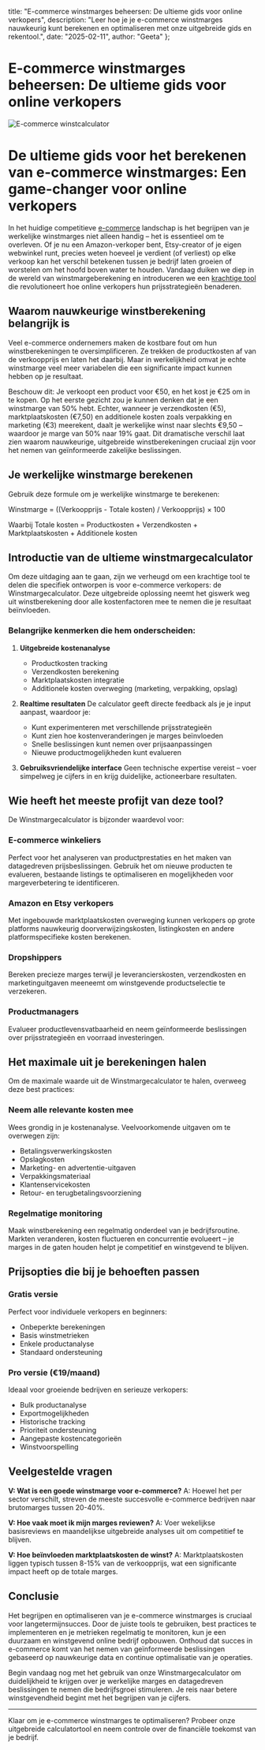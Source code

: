   title: "E-commerce winstmarges beheersen: De ultieme gids voor online verkopers",
  description: "Leer hoe je je e-commerce winstmarges nauwkeurig kunt berekenen en optimaliseren met onze uitgebreide gids en rekentool.",
  date: "2025-02-11",
  author: "Geeta"
};

# E-commerce winstmarges beheersen: De ultieme gids voor online verkopers

![E-commerce winstcalculator](/images/blog/ecommerce-profit-calculator.jpeg)

# De ultieme gids voor het berekenen van e-commerce winstmarges: Een game-changer voor online verkopers

In het huidige competitieve [e-commerce](https://www.revns.com/blog/post/top-ai-agents-ecommerce-2025) landschap is het begrijpen van je werkelijke winstmarges niet alleen handig – het is essentieel om te overleven. Of je nu een Amazon-verkoper bent, Etsy-creator of je eigen webwinkel runt, precies weten hoeveel je verdient (of verliest) op elke verkoop kan het verschil betekenen tussen je bedrijf laten groeien of worstelen om het hoofd boven water te houden. Vandaag duiken we diep in de wereld van winstmargeberekening en introduceren we een [krachtige tool](https://www.revns.com/tools/profit-calculator) die revolutioneert hoe online verkopers hun prijsstrategieën benaderen.

## Waarom nauwkeurige winstberekening belangrijk is

Veel e-commerce ondernemers maken de kostbare fout om hun winstberekeningen te oversimplificeren. Ze trekken de productkosten af van de verkoopprijs en laten het daarbij. Maar in werkelijkheid omvat je echte winstmarge veel meer variabelen die een significante impact kunnen hebben op je resultaat.

Beschouw dit: Je verkoopt een product voor €50, en het kost je €25 om in te kopen. Op het eerste gezicht zou je kunnen denken dat je een winstmarge van 50% hebt. Echter, wanneer je verzendkosten (€5), marktplaatskosten (€7,50) en additionele kosten zoals verpakking en marketing (€3) meerekent, daalt je werkelijke winst naar slechts €9,50 – waardoor je marge van 50% naar 19% gaat. Dit dramatische verschil laat zien waarom nauwkeurige, uitgebreide winstberekeningen cruciaal zijn voor het nemen van geïnformeerde zakelijke beslissingen.

## Je werkelijke winstmarge berekenen
Gebruik deze formule om je werkelijke winstmarge te berekenen:

Winstmarge = ((Verkoopprijs - Totale kosten) / Verkoopprijs) × 100

Waarbij Totale kosten = Productkosten + Verzendkosten + Marktplaatskosten + Additionele kosten

## Introductie van de ultieme winstmargecalculator

Om deze uitdaging aan te gaan, zijn we verheugd om een krachtige tool te delen die specifiek ontworpen is voor e-commerce verkopers: de Winstmargecalculator. Deze uitgebreide oplossing neemt het giswerk weg uit winstberekening door alle kostenfactoren mee te nemen die je resultaat beïnvloeden.

### Belangrijke kenmerken die hem onderscheiden:

1. **Uitgebreide kostenanalyse**
   - Productkosten tracking
   - Verzendkosten berekening
   - Marktplaatskosten integratie
   - Additionele kosten overweging (marketing, verpakking, opslag)

2. **Realtime resultaten**
   De calculator geeft directe feedback als je je input aanpast, waardoor je:
   - Kunt experimenteren met verschillende prijsstrategieën
   - Kunt zien hoe kostenveranderingen je marges beïnvloeden
   - Snelle beslissingen kunt nemen over prijsaanpassingen
   - Nieuwe productmogelijkheden kunt evalueren

3. **Gebruiksvriendelijke interface**
   Geen technische expertise vereist – voer simpelweg je cijfers in en krijg duidelijke, actioneerbare resultaten.

## Wie heeft het meeste profijt van deze tool?

De Winstmargecalculator is bijzonder waardevol voor:

### E-commerce winkeliers
Perfect voor het analyseren van productprestaties en het maken van datagedreven prijsbeslissingen. Gebruik het om nieuwe producten te evalueren, bestaande listings te optimaliseren en mogelijkheden voor margeverbetering te identificeren.

### Amazon en Etsy verkopers
Met ingebouwde marktplaatskosten overweging kunnen verkopers op grote platforms nauwkeurig doorverwijzingskosten, listingkosten en andere platformspecifieke kosten berekenen.

### Dropshippers
Bereken precieze marges terwijl je leverancierskosten, verzendkosten en marketinguitgaven meeneemt om winstgevende productselectie te verzekeren.

### Productmanagers
Evalueer productlevensvatbaarheid en neem geïnformeerde beslissingen over prijsstrategieën en voorraad investeringen.

## Het maximale uit je berekeningen halen

Om de maximale waarde uit de Winstmargecalculator te halen, overweeg deze best practices:

### Neem alle relevante kosten mee
Wees grondig in je kostenanalyse. Veelvoorkomende uitgaven om te overwegen zijn:
- Betalingsverwerkingskosten
- Opslagkosten
- Marketing- en advertentie-uitgaven
- Verpakkingsmateriaal
- Klantenservicekosten
- Retour- en terugbetalingsvoorziening

### Regelmatige monitoring
Maak winstberekening een regelmatig onderdeel van je bedrijfsroutine. Markten veranderen, kosten fluctueren en concurrentie evolueert – je marges in de gaten houden helpt je competitief en winstgevend te blijven.

## Prijsopties die bij je behoeften passen

### Gratis versie
Perfect voor individuele verkopers en beginners:
- Onbeperkte berekeningen
- Basis winstmetrieken
- Enkele productanalyse
- Standaard ondersteuning

### Pro versie (€19/maand)
Ideaal voor groeiende bedrijven en serieuze verkopers:
- Bulk productanalyse
- Exportmogelijkheden
- Historische tracking
- Prioriteit ondersteuning
- Aangepaste kostencategorieën
- Winstvoorspelling

## Veelgestelde vragen

**V: Wat is een goede winstmarge voor e-commerce?**
A: Hoewel het per sector verschilt, streven de meeste succesvolle e-commerce bedrijven naar brutomarges tussen 20-40%.

**V: Hoe vaak moet ik mijn marges reviewen?**
A: Voer wekelijkse basisreviews en maandelijkse uitgebreide analyses uit om competitief te blijven.

**V: Hoe beïnvloeden marktplaatskosten de winst?**
A: Marktplaatskosten liggen typisch tussen 8-15% van de verkoopprijs, wat een significante impact heeft op de totale marges.

## Conclusie

Het begrijpen en optimaliseren van je e-commerce winstmarges is cruciaal voor langetermijnsucces. Door de juiste tools te gebruiken, best practices te implementeren en je metrieken regelmatig te monitoren, kun je een duurzaam en winstgevend online bedrijf opbouwen. Onthoud dat succes in e-commerce komt van het nemen van geïnformeerde beslissingen gebaseerd op nauwkeurige data en continue optimalisatie van je operaties.

Begin vandaag nog met het gebruik van onze Winstmargecalculator om duidelijkheid te krijgen over je werkelijke marges en datagedreven beslissingen te nemen die bedrijfsgroei stimuleren. Je reis naar betere winstgevendheid begint met het begrijpen van je cijfers.

---

Klaar om je e-commerce winstmarges te optimaliseren? Probeer onze uitgebreide calculatortool en neem controle over de financiële toekomst van je bedrijf.